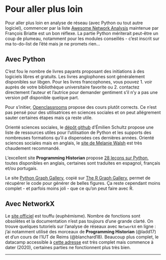 # Pour aller plus loin

Pour aller plus loin en analyse de réseau (avec Python ou tout autre logiciel), commencer par la liste [Awesome Network Analysis](https://github.com/briatte/awesome-network-analysis) maintenue par François Briatte est un bon réflexe. La partie Python mériterait peut-être un coup de plumeau, notamment pour les modules conseillés - c'est inscrit sur ma to-do-list de l'été mais je ne promets rien...

## Avec Python

C'est fou le nombre de livres payants proposant des initiations à des logiciels libres et gratuits. Les livres anglophones sont généralement disponibles sur libgen. Pour les livres francophones, vous pouvez 1. voir auprès de votre bibliothèque universitaire favorite ou 2. contactez directement l'auteur et l'autrice pour demander gentiment s'il n'y a pas une version pdf disponible quelque part.

Pour s'initier, [Openclassrooms](https://openclassrooms.com/fr/courses/6204541-initiez-vous-a-python-pour-lanalyse-de-donnees) propose des cours plutôt corrects. Ce n'est pas pensé pour des utilisatrices en sciences sociales et on peut allégrement sauter certaines étapes mais ça reste utile.

Orienté sciences sociales, le [dépôt github](https://github.com/pyshs/) d'Émilien Schultz propose une liste de ressources utiles pour l'utilisation de Python et les supports des nombreuses formations qu'il a dispensées ces dernières années. Orienté sciences sociales mais en anglais, le [site de Melanie Walsh](https://melaniewalsh.github.io/Intro-Cultural-Analytics/welcome.html) est très chaudement recommandé.

L'excellent site **Programming Historian** propose [28 leçons sur Python](https://programminghistorian.org/en/lessons/?topic=python), toutes disponibles en anglais, certaines sont traduites en espagnol, français et/ou portugais.

Le site [Python Graph Gallery](https://python-graph-gallery.com/), copié sur [The R Graph Gallery](https://r-graph-gallery.com/), permet de récupérer le code pour générer de belles figures. Ça reste cependant moins complet - et parfois moins joli - que ce qu'on peut faire avec R.

## Avec NetworkX

Le [site officiel](https://networkx.org/documentation/stable/index.html) est touffu (euphémisme). Nombre de fonctions sont obsolètes et la documentation n'est pas toujours d'une grande clarté. On trouve quelques tutoriels sur l'analyse de réseaux avec `NetworkX` en ligne :  j'ai notamment utilisé des morceaux de **Programming Historian** (@ladd17) et d'un cours de l'IUT de Reims (@blanchard18). Beaucoup plus complet, le datacamp accessible à [cette adresse](https://trenton3983.github.io/files/projects/2020-05-21_intro_to_network_analysis_in_python/2020-05-21_intro_to_network_analysis_in_python.html) est très complet mais commence à dater (2020), certaines parties ne fonctionnent plus très bien.


---

